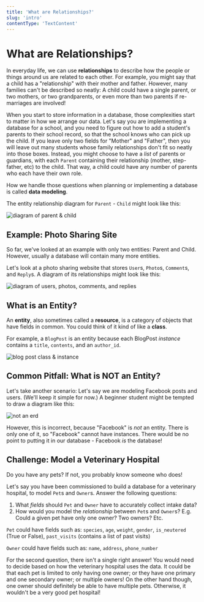 ```yaml
---
title: 'What are Relationships?'
slug: 'intro'
contentType: 'TextContent'
---
```


# What are Relationships?

In everyday life, we can use **relationships** to describe how the people or things around us are related to each other. For example, you might say that a child has a "relationship" with their mother and father. However, many families can't be described so neatly: A child could have a single parent, or two mothers, or two grandparents, or even more than two parents if re-marriages are involved!

When you start to store information in a database, those complexities start to matter in how we arrange our data. Let's say you are implementing a database for a school, and you need to figure out how to add a student's parents to their school record, so that the school knows who can pick up the child. If you leave only two fields for "Mother" and "Father", then you will leave out many students whose family relationships don't fit so neatly into those boxes. Instead, you might choose to have a _list_ of parents or guardians, with each `Parent` containing their relationship (mother, step-father, etc) to the child. That way, a child could have any number of parents who each have their own role.

How we handle those questions when planning or implementing a database is called **data modeling**.

The entity relationship diagram for `Parent` - `Child` might look like this:

![diagram of parent & child](./parent-child-erd.png)

## Example: Photo Sharing Site

So far, we've looked at an example with only two entities: Parent and Child. However, usually a database will contain many more entities.

Let's look at a photo sharing website that stores `User`s, `Photo`s, `Comment`s, and `Reply`s. A diagram of its relationships might look like this:

![diagram of users, photos, comments, and replies](./erd-1.png)

## What is an Entity?

An **entity**, also sometimes called a **resource**, is a category of objects that have fields in common. You could think of it kind of like a **class**.

For example, a `BlogPost` is an entity because each BlogPost _instance_ contains a `title`, `contents`, and an `author_id`.


![blog post class & instance](./blog-post-entity.png)

## Common Pitfall: What is NOT an Entity?

Let's take another scenario: Let's say we are modeling Facebook posts and users. (We'll keep it simple for now.) A beginner student might be tempted to draw a diagram like this:


![not an erd](./facebook-erd-counterexample.png)

However, this is incorrect, because "Facebook" is _not_ an entity. There is only one of it, so "Facebook" cannot have instances. There would be no point to putting it in our database - Facebook _is_ the database!


## Challenge: Model a Veterinary Hospital

<FlashCard>
<Prompt>

Do you have any pets? If not, you probably know someone who does!

Let's say you have been commissioned to build a database for a veterinary hospital, to model `Pet`s and `Owner`s. Answer the following questions:

1. What _fields_ should `Pet` and `Owner` have to accurately collect intake data?
1. How would you model the _relationship_ between `Pet`s and `Owner`s? E.g. Could a given pet have only one owner? Two owners? Etc.

</Prompt>
<Answer>

`Pet` could have fields such as: `species`, `age`, `weight`, `gender`, `is_neutered` (True or False), `past_visits` (contains a list of past visits)

`Owner` could have fields such as: `name`, `address`, `phone_number`

For the second question, there isn't a single right answer! You would need to decide based on how the veterinary hospital uses the data. It could be that each pet is limited to only having one owner; or they have one primary and one secondary owner; or multiple owners! On the other hand though, one owner should definitely be able to have multiple pets. Otherwise, it wouldn't be a very good pet hospital!

</Answer>
</FlashCard>